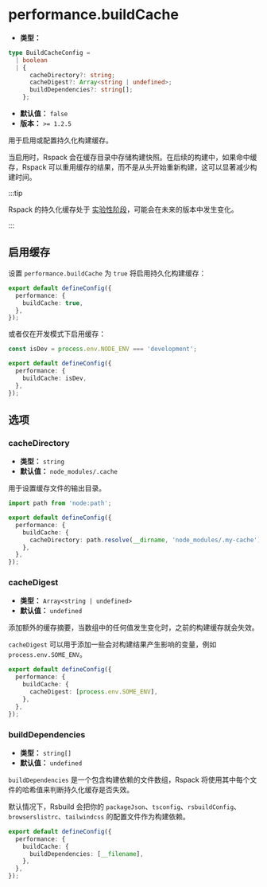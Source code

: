 # performance.buildCache

- **类型：**

```ts
type BuildCacheConfig =
  | boolean
  | {
      cacheDirectory?: string;
      cacheDigest?: Array<string | undefined>;
      buildDependencies?: string[];
    };
```

- **默认值：** `false`
- **版本：** `>= 1.2.5`

用于启用或配置持久化构建缓存。

当启用时，Rspack 会在缓存目录中存储构建快照。在后续的构建中，如果命中缓存，Rspack 可以重用缓存的结果，而不是从头开始重新构建，这可以显著减少构建时间。

:::tip

Rspack 的持久化缓存处于 [实验性阶段](https://rspack.dev/zh/config/experiments#experimentscache)，可能会在未来的版本中发生变化。

:::

## 启用缓存

设置 `performance.buildCache` 为 `true` 将启用持久化构建缓存：

```ts title="rsbuild.config.ts"
export default defineConfig({
  performance: {
    buildCache: true,
  },
});
```

或者仅在开发模式下启用缓存：

```ts title="rsbuild.config.ts"
const isDev = process.env.NODE_ENV === 'development';

export default defineConfig({
  performance: {
    buildCache: isDev,
  },
});
```

## 选项

### cacheDirectory

- **类型：** `string`
- **默认值：** `node_modules/.cache`

用于设置缓存文件的输出目录。

```ts title="rsbuild.config.ts"
import path from 'node:path';

export default defineConfig({
  performance: {
    buildCache: {
      cacheDirectory: path.resolve(__dirname, 'node_modules/.my-cache'),
    },
  },
});
```

### cacheDigest

- **类型：** `Array<string | undefined>`
- **默认值：** `undefined`

添加额外的缓存摘要，当数组中的任何值发生变化时，之前的构建缓存就会失效。

`cacheDigest` 可以用于添加一些会对构建结果产生影响的变量，例如 `process.env.SOME_ENV`。

```ts title="rsbuild.config.ts"
export default defineConfig({
  performance: {
    buildCache: {
      cacheDigest: [process.env.SOME_ENV],
    },
  },
});
```

### buildDependencies

- **类型：** `string[]`
- **默认值：** `undefined`

`buildDependencies` 是一个包含构建依赖的文件数组，Rspack 将使用其中每个文件的哈希值来判断持久化缓存是否失效。

默认情况下，Rsbuild 会把你的 `packageJson`、`tsconfig`、`rsbuildConfig`、`browserslistrc`、`tailwindcss` 的配置文件作为构建依赖。

```ts title="rsbuild.config.ts"
export default defineConfig({
  performance: {
    buildCache: {
      buildDependencies: [__filename],
    },
  },
});
```
